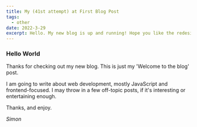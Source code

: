```yaml
---
title: My (41st attempt) at First Blog Post
tags:
  - other
date: 2022-3-29
excerpt: Hello. My new blog is up and running! Hope you like the redesign.
---
```

### Hello World

Thanks for checking out my new blog. This is just my 'Welcome to the blog' post.

I am going to write about web development, mostly JavaScript and frontend-focused. I may throw in a few off-topic posts, if it's interesting or entertaining enough.

Thanks, and enjoy.

*Simon*